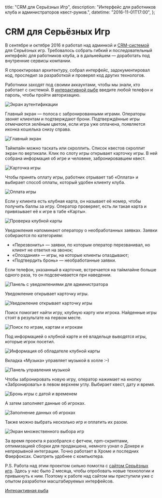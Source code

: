 
  title: "CRM для Серьёзных Игр",
  description: "Интерфейс для работников клуба и администраторов квест-румов.",
  datetime: "2016-11-01T17:00",
};


# CRM для Серьёзных Игр

В сентябре и октябре 2016 я работал над админкой и [CRM-системой](https://bespoyasov.ru/projects-fish/crm/) для Серьёзных игр. Требовалось собрать гибкий и последовательный интерфейс для работников клуба, а в дальнейшем — доработать под внутренние сервисы компании.

Я спроектировал архитектуру, собрал интерфейс, задокументировал код, проследил за разработкой и проверял код других технологов.

Работники заходят под своими аккаунтами, чтобы мы знали, кто работает с системой. В [интерактивной рыбе](https://bespoyasov.ru/projects-fish/crm/) введите любой телефон и пароль, чтобы пройти авторизацию.

![Экран аутентификации](/img/projects/crm/1.jpg)

Главный экран — полоса с забронированными играми. Операторы звонят клиентам и подтверждают брони. Подтверждённые игры отмечаются зелёным цветом, если игра уже оплачена, появляется иконка кошелька снизу справа.

![Главный экран](/img/projects/crm/2.jpg)

Таймлайн можно таскать или скроллить. Список квестов скроллит экран по вертикали.
Клик по слоту игры открывает карточку игры. В ней собрана информация об игре и человеке, забронировавшем квест.

![Карточка игры](/img/projects/crm/3.jpg)

Чтобы принять оплату игры, работник отрывает таб «Оплата» и выбирает способ оплаты, который удобен клиенту клуба.

![Оплата игры](/img/projects/crm/4.jpg)

Если у клиента есть клубная карта, он называет её номер, чтобы получить баллы за игру. Оператор проверяет, есть ли такая карта и привязывает её к игре в табе «Карты».

![Проверка клубной карты](/img/projects/crm/5.jpg)

Уведомления напоминают оператору о необработанных заявках. Заявки собираются по категориям:

- «Перезвонить» — заявки, по которым оператор перезванивал, но клиент не ответил на звонок;
- «Опоздания» — игры, на которые клиенты опаздывают;
- «Подтвердить бронь» — необработанные заявки.

Если телефон, указанный в карточке, встречается на таймлайне больше одного раза, то он подсвечивается при наведении.

![Панель с уведомлениями для администратора](/img/projects/crm/6.jpg)

Уведомление открывает карточку игры.

![Уведомление открывает карточку игры](/img/projects/crm/7.jpg)

Поиск помогает найти игру, клубную карту или игрока. Найденные игры стоят в результате на первом месте.

![Поиск по играм, картам и игрокам](/img/projects/crm/8.jpg)

Под информацией о клубной карте и её владельце выводятся игры, которые игрок посетил.

![Информация об обладателе клубной карты](/img/projects/crm/9.jpg)

Вкладка «Музыка» управляет музыкой в холле <nobr>:–)</nobr>

![Панель управления музыкой](/img/projects/crm/10.jpg)

Чтобы забронировать новую игру, оператор нажимает на кнопку «Забронировать» в левом верхнем углу. Выбирает квест, дату и время.

![Бронь игры с датой и временем](/img/projects/crm/11.jpg)

А затем заполняет данные об игроках.

![Заполнение данных об игроках](/img/projects/crm/12.jpg)

Также можно выбрать несколько игр и оплатить их разом.

![Экран множественного выбора игр](/img/projects/crm/13.jpg)

За время проекта я разобрался с фетчем, npm-скриптами, оптимизацией сборки для продакшена, немного узнал о Докере и непрерывной интеграции. Точно работает в Хроме и последних Фаерфоксах. Смотреть удобнее с компьютера.

P.S. Работа над этим проектом сильно помогла с [сайтом Серьёзных игр](/projects/request/). Здесь у нас было 2 месяца, чтобы опробовать новые технологии и привыкнуть к ним. Поэтому к работе над сайтом мы приступили уже с опытом разработки масштабируемых интерфейсов.

[Интерактивная рыба](https://bespoyasov.ru/projects-fish/crm/)
